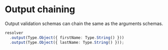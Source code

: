 # Output chaining

Output validation schemas can chain the same as the arguments schemas.

```ts copy
resolver
  .output(Type.Object({ firstName: Type.String() }))
  .output(Type.Object({ lastName: Type.String() }));
```
